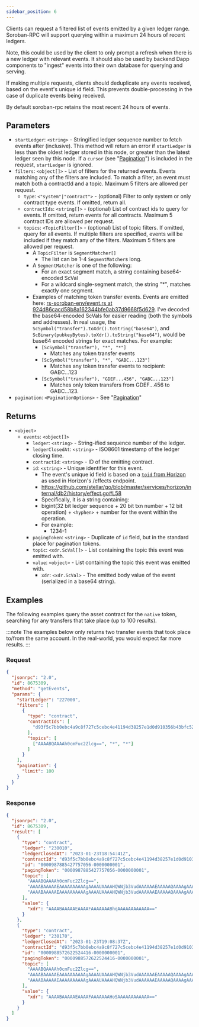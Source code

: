 ```yaml
---
sidebar_position: 6
---
```


Clients can request a filtered list of events emitted by a given ledger range. Soroban-RPC will support querying within a maximum 24 hours of recent ledgers.

Note, this could be used by the client to only prompt a refresh when there is a new ledger with relevant events. It should also be used by backend Dapp components to "ingest" events into their own database for querying and serving.

If making multiple requests, clients should deduplicate any events received, based on the event's unique id field. This prevents double-processing in the case of duplicate events being received.

By default soroban-rpc retains the most recent 24 hours of events.

## Parameters

- `startLedger`: `<string>` - Stringified ledger sequence number to fetch events after (inclusive). This method will return an error if `startLedger` is less than the oldest ledger stored in this node, or greater than the latest ledger seen by this node. If a `cursor` (see "[Pagination](../pagination)") is included in the request, `startLedger` is ignored.
- `filters`: `<object[]>` - List of filters for the returned events. Events matching any of the filters are included. To match a filter, an event must match both a contractId and a topic. Maximum 5 filters are allowed per request.
  - `type`: `<"system"|"contract">` - (optional) Filter to only system or only contract type events. If omitted, return all.
  - `contractIds`: `<string[]>` - (optional) List of contract ids to query for events. If omitted, return events for all contracts. Maximum 5 contract IDs are allowed per request.
  - `topics`: `<TopicFilter[]>` - (optional) List of topic filters. If omitted, query for all events. If multiple filters are specified, events will be included if they match any of the filters. Maximum 5 filters are allowed per request.
    - A `TopicFilter` is `SegmentMatcher[]`
      - The list can be 1-4 `SegmentMatcher`s long.
    - A `SegmentMatcher` is one of the following:
      - For an exact segment match, a string containing base64-encoded ScVal
      - For a wildcard single-segment match, the string "*", matches exactly one segment.
    - Examples of matching token transfer events. Events are emitted here: [rs-soroban-env/event.rs at 924d86cacd58b8a162344bfe0ab37d9668f5d629]. I've decoded the base64-encoded ScVals for easier reading (both the symbols and addresses). In real usage, the `ScSymbol("transfer").toXdr().toString("base64")`, and `ScBinary(pubkeyBytes).toXdr().toString("base64")`, would be base64 encoded strings for exact matches. For example:
      - `[ScSymbol("transfer"), "*", "*"]`
        - Matches any token transfer events
      - `[ScSymbol("transfer"), "*", "GABC...123"]`
        - Matches any token transfer events to recipient: GABC...123
      - `[ScSymbol("transfer"), "GDEF...456", "GABC...123"]`
        - Matches only token transfers from GDEF...456 to GABC...123.
- `pagination`: `<PaginationOptions>` - See "[Pagination](../pagination)"

## Returns

- `<object>`
  - `events`: `<object[]>`
    - `ledger`: `<string>` - String-ified sequence number of the ledger.
    - `ledgerClosedAt`: `<string>` - ISO8601 timestamp of the ledger closing time.
    - `contractId`: `<string>` - ID of the emitting contract.
    - `id`: `<string>` - Unique identifier for this event.
      - The event's unique id field is based on a [`toid` from Horizon] as used in Horizon's /effects endpoint.
      - https://github.com/stellar/go/blob/master/services/horizon/internal/db2/history/effect.go#L58
      - Specifically, it is a string containing:
      - bigint(32 bit ledger sequence + 20 bit txn number + 12 bit operation) + `<hyphen>` + number for the event within the operation.
      - For example:
        - 1234-1
    - `pagingToken`: `<string>` - Duplicate of `id` field, but in the standard place for pagination tokens.
    - `topic`: `<xdr.ScVal[]>` - List containing the topic this event was emitted with.
    - `value`: `<object>` - List containing the topic this event was emitted with.
      - `xdr`: `<xdr.ScVal>` - The emitted body value of the event (serialized in a base64 string).

## Examples

The following examples query the asset contract for the `native` token, searching for any transfers that take place (up to 100 results).

:::note
The examples below only returns two transfer events that took place to/from the same account. In the real-world, you would expect far more results.
:::

### Request

```json
{
  "jsonrpc": "2.0",
  "id": 8675309,
  "method": "getEvents",
  "params": {
    "startLedger": "227000",
    "filters": [
      {
        "type": "contract",
        "contractIds": [
          "d93f5c7bb0ebc4a9c8f727c5cebc4e41194d38257e1d0d910356b43bfc528813"
        ],
        "topics": [
          ["AAAABQAAAAh0cmFuc2Zlcg==", "*", "*"]
        ]
      }
    ],
    "pagination": {
      "limit": 100
    }
  }
}
```

### Response

```json
{
  "jsonrpc": "2.0",
  "id": 8675309,
  "result": [
    {
      "type": "contract",
      "ledger": "230010",
      "ledgerClosedAt": "2023-01-23T18:54:41Z",
      "contractId": "d93f5c7bb0ebc4a9c8f727c5cebc4e41194d38257e1d0d910356b43bfc528813",
      "id": "0000987885427757056-0000000001",
      "pagingToken": "0000987885427757056-0000000001",
      "topic": [
        "AAAABQAAAAh0cmFuc2Zlcg==",
        "AAAABAAAAAEAAAAAAAAAAgAAAAUAAAAHQWNjb3VudAAAAAAEAAAAAQAAAAgAAAAAHavpBsZgRv4pEDXWB0NnwQBvvAL/8adWXz2fV7eNq2o=",
        "AAAABAAAAAEAAAAAAAAAAgAAAAUAAAAHQWNjb3VudAAAAAAEAAAAAQAAAAgAAAAAHavpBsZgRv4pEDXWB0NnwQBvvAL/8adWXz2fV7eNq2o="
      ],
      "value": {
        "xdr": "AAAABAAAAAEAAAAFAAAAAAABhqAAAAAAAAAAAA=="
      }
    },
    {
      "type": "contract",
      "ledger": "230170",
      "ledgerClosedAt": "2023-01-23T19:08:37Z",
      "contractId": "d93f5c7bb0ebc4a9c8f727c5cebc4e41194d38257e1d0d910356b43bfc528813",
      "id": "0000988572622524416-0000000001",
      "pagingToken": "0000988572622524416-0000000001",
      "topic": [
        "AAAABQAAAAh0cmFuc2Zlcg==",
        "AAAABAAAAAEAAAAAAAAAAgAAAAUAAAAHQWNjb3VudAAAAAAEAAAAAQAAAAgAAAAAHavpBsZgRv4pEDXWB0NnwQBvvAL/8adWXz2fV7eNq2o=",
        "AAAABAAAAAEAAAAAAAAAAgAAAAUAAAAHQWNjb3VudAAAAAAEAAAAAQAAAAgAAAAAHavpBsZgRv4pEDXWB0NnwQBvvAL/8adWXz2fV7eNq2o="
      ],
      "value": {
        "xdr": "AAAABAAAAAEAAAAFAAAAAAAHoSAAAAAAAAAAAA=="
      }
    }
  ]
}
```

[rs-soroban-env/event.rs at 924d86cacd58b8a162344bfe0ab37d9668f5d629]: <https://github.com/stellar/rs-soroban-env/blob/924d86cacd58b8a162344bfe0ab37d9668f5d629/soroban-env-host/src/native_contract/token/event.rs#L21-L33>
[`toid` from Horizon]: <https://github.com/stellar/go/blob/master/toid/main.go>
